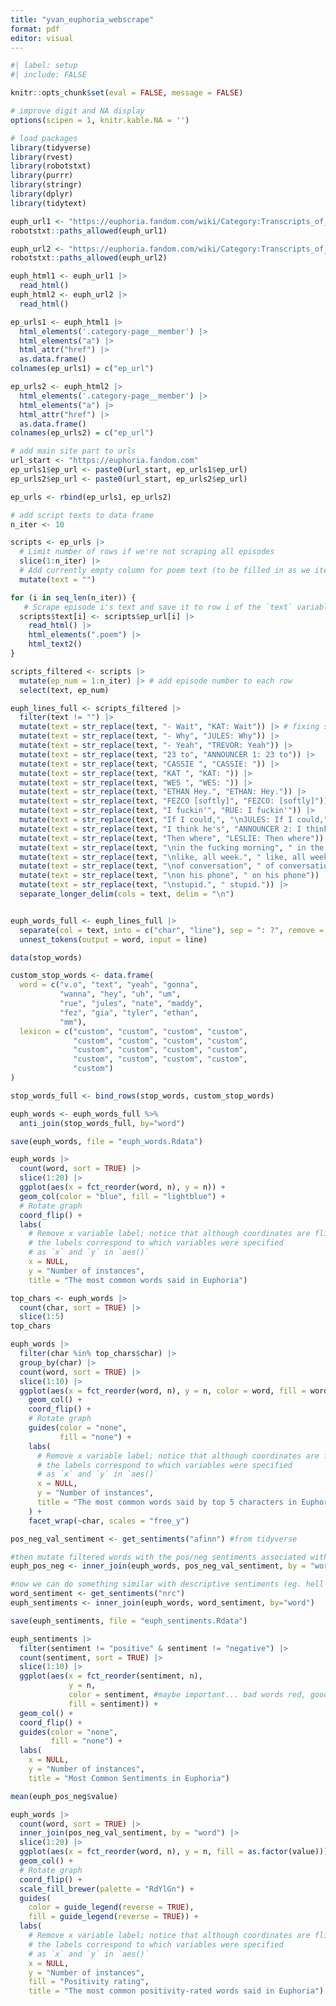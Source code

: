 ```yaml
---
title: "yvan_euphoria_webscrape"
format: pdf
editor: visual
---
```


```r
#| label: setup
#| include: FALSE

knitr::opts_chunk$set(eval = FALSE, message = FALSE)

# improve digit and NA display 
options(scipen = 1, knitr.kable.NA = '')

# load packages
library(tidyverse)
library(rvest)
library(robotstxt)
library(purrr)
library(stringr)
library(dplyr)
library(tidytext)
```

```r
euph_url1 <- "https://euphoria.fandom.com/wiki/Category:Transcripts_of_Euphoria:_Season_1"
robotstxt::paths_allowed(euph_url1)

euph_url2 <- "https://euphoria.fandom.com/wiki/Category:Transcripts_of_Euphoria:_Season_2"
robotstxt::paths_allowed(euph_url2)

euph_html1 <- euph_url1 |>
  read_html()
euph_html2 <- euph_url2 |>
  read_html()
```

```r
ep_urls1 <- euph_html1 |>
  html_elements('.category-page__member') |>
  html_elements("a") |>
  html_attr("href") |>
  as.data.frame()
colnames(ep_urls1) = c("ep_url")

ep_urls2 <- euph_html2 |>
  html_elements('.category-page__member') |>
  html_elements("a") |>
  html_attr("href") |>
  as.data.frame()
colnames(ep_urls2) = c("ep_url")

# add main site part to urls
url_start <- "https://euphoria.fandom.com"
ep_urls1$ep_url <- paste0(url_start, ep_urls1$ep_url)
ep_urls2$ep_url <- paste0(url_start, ep_urls2$ep_url)

ep_urls <- rbind(ep_urls1, ep_urls2)
```

```r
# add script texts to data frame
n_iter <- 10

scripts <- ep_urls |>
  # Limit number of rows if we're not scraping all episodes
  slice(1:n_iter) |> 
  # Add currently empty column for poem text (to be filled in as we iterate)
  mutate(text = "")

for (i in seq_len(n_iter)) {
   # Scrape episode i's text and save it to row i of the `text` variable
  scripts$text[i] <- scripts$ep_url[i] |>
    read_html() |>
    html_elements(".poem") |>
    html_text2()
}

scripts_filtered <- scripts |>
  mutate(ep_num = 1:n_iter) |> # add episode number to each row
  select(text, ep_num)

euph_lines_full <- scripts_filtered |>
  filter(text != "") |>
  mutate(text = str_replace(text, "- Wait", "KAT: Wait")) |> # fixing specific format problems
  mutate(text = str_replace(text, "- Why", "JULES: Why")) |>
  mutate(text = str_replace(text, "- Yeah", "TREVOR: Yeah")) |>
  mutate(text = str_replace(text, "23 to", "ANNOUNCER 1: 23 to")) |>
  mutate(text = str_replace(text, "CASSIE ", "CASSIE: ")) |>
  mutate(text = str_replace(text, "KAT ", "KAT: ")) |>
  mutate(text = str_replace(text, "WES ", "WES: ")) |>
  mutate(text = str_replace(text, "ETHAN Hey.", "ETHAN: Hey.")) |>
  mutate(text = str_replace(text, "FEZCO [softly]", "FEZCO: [softly]")) |>
  mutate(text = str_replace(text, "I fuckin'", "RUE: I fuckin'")) |>
  mutate(text = str_replace(text, "If I could,", "\nJULES: If I could,")) |>
  mutate(text = str_replace(text, "I think he's", "ANNOUNCER 2: I think he's")) |>
  mutate(text = str_replace(text, "Then where", "LESLIE: Then where")) |>
  mutate(text = str_replace(text, "\nin the fucking morning", " in the fucking morning")) |>
  mutate(text = str_replace(text, "\nlike, all week.", " like, all week.")) |>
  mutate(text = str_replace(text, "\nof conversation", " of conversation")) |>
  mutate(text = str_replace(text, "\non his phone", " on his phone")) |>
  mutate(text = str_replace(text, "\nstupid.", " stupid.")) |>
  separate_longer_delim(cols = text, delim = "\n")


euph_words_full <- euph_lines_full |>
  separate(col = text, into = c("char", "line"), sep = ": ?", remove = TRUE) |>
  unnest_tokens(output = word, input = line)
```

```r
data(stop_words)

custom_stop_words <- data.frame(
  word = c("v.o", "text", "yeah", "gonna",
           "wanna", "hey", "uh", "um",
           "rue", "jules", "nate", "maddy",
           "fez", "gia", "tyler", "ethan",
           "mm"), 
  lexicon = c("custom", "custom", "custom", "custom", 
              "custom", "custom", "custom", "custom",
              "custom", "custom", "custom", "custom",
              "custom", "custom", "custom", "custom",
              "custom")
)

stop_words_full <- bind_rows(stop_words, custom_stop_words)

euph_words <- euph_words_full %>%
  anti_join(stop_words_full, by="word")

save(euph_words, file = "euph_words.Rdata")
```

```r
euph_words |>
  count(word, sort = TRUE) |>
  slice(1:20) |>
  ggplot(aes(x = fct_reorder(word, n), y = n)) +
  geom_col(color = "blue", fill = "lightblue") +
  # Rotate graph
  coord_flip() +
  labs(
    # Remove x variable label; notice that although coordinates are flipped, 
    # the labels correspond to which variables were specified 
    # as `x` and `y` in `aes()`
    x = NULL,
    y = "Number of instances",
    title = "The most common words said in Euphoria")
```

```r
top_chars <- euph_words |>
  count(char, sort = TRUE) |>
  slice(1:5)
top_chars
```

```r
euph_words |>
  filter(char %in% top_chars$char) |>
  group_by(char) |>
  count(word, sort = TRUE) |>
  slice(1:10) |>
  ggplot(aes(x = fct_reorder(word, n), y = n, color = word, fill = word)) +
    geom_col() +
    coord_flip() +
    # Rotate graph
    guides(color = "none", 
           fill = "none") +
    labs(
      # Remove x variable label; notice that although coordinates are flipped, 
      # the labels correspond to which variables were specified 
      # as `x` and `y` in `aes()`
      x = NULL,
      y = "Number of instances",
      title = "The most common words said by top 5 characters in Euphoria"
    ) +
    facet_wrap(~char, scales = "free_y")
```

```r
pos_neg_val_sentiment <- get_sentiments("afinn") #from tidyverse

#then mutate filtered words with the pos/neg sentiments associated with the words
euph_pos_neg <- inner_join(euph_words, pos_neg_val_sentiment, by = "word")

#now we can do something similar with descriptive sentiments (eg. hell feels angry)
word_sentiment <- get_sentiments("nrc") 
euph_sentiments <- inner_join(euph_words, word_sentiment, by="word")

save(euph_sentiments, file = "euph_sentiments.Rdata")
```

```r
euph_sentiments |>
  filter(sentiment != "positive" & sentiment != "negative") |>
  count(sentiment, sort = TRUE) |>
  slice(1:10) |>
  ggplot(aes(x = fct_reorder(sentiment, n), 
             y = n, 
             color = sentiment, #maybe important... bad words red, good words green?
             fill = sentiment)) +
  geom_col() +
  coord_flip() +
  guides(color = "none", 
         fill = "none") +
  labs(
    x = NULL,
    y = "Number of instances",
    title = "Most Common Sentiments in Euphoria")

mean(euph_pos_neg$value)
```

```r
euph_words |>
  count(word, sort = TRUE) |>
  inner_join(pos_neg_val_sentiment, by = "word") |>
  slice(1:20) |>
  ggplot(aes(x = fct_reorder(word, n), y = n, fill = as.factor(value))) +
  geom_col() +
  # Rotate graph
  coord_flip() +
  scale_fill_brewer(palette = "RdYlGn") +
  guides(
    color = guide_legend(reverse = TRUE), 
    fill = guide_legend(reverse = TRUE)) +
  labs(
    # Remove x variable label; notice that although coordinates are flipped, 
    # the labels correspond to which variables were specified 
    # as `x` and `y` in `aes()`
    x = NULL,
    y = "Number of instances",
    fill = "Positivity rating",
    title = "The most common positivity-rated words said in Euphoria")
```

